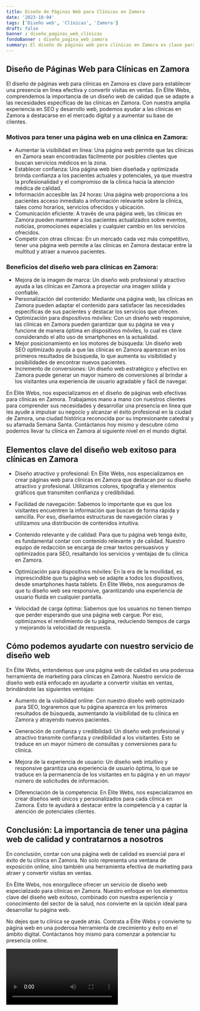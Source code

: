 ```yaml
---
title: Diseño de Páginas Web para Clínicas en Zamora
date: '2023-10-04'
tags: ['Diseño web', 'Clínicas', 'Zamora']
draft: false
banner : diseño_paginas_web_clínicas
fondoBanner : diseño_pagina_web_zamora
summary: El diseño de páginas web para clínicas en Zamora es clave para establecer una presencia en línea efectiva y convertir visitas en ventas. En Élite Webs, comprendemos la importancia de un diseño web de calidad que se adapte a las necesidades específicas de las clínicas en Zamora. Con nuestra amplia experiencia en SEO y desarrollo web, podemos ayudar a las clínicas en Zamora a destacarse en el mercado digital y a aumentar su base de clientes.
---
```


## Diseño de Páginas Web para Clínicas en Zamora

El diseño de páginas web para clínicas en Zamora es clave para establecer una presencia en línea efectiva y convertir visitas en ventas. En Élite Webs, comprendemos la importancia de un diseño web de calidad que se adapte a las necesidades específicas de las clínicas en Zamora. Con nuestra amplia experiencia en SEO y desarrollo web, podemos ayudar a las clínicas en Zamora a destacarse en el mercado digital y a aumentar su base de clientes.

### Motivos para tener una página web en una clínica en Zamora:

- Aumentar la visibilidad en línea: Una página web permite que las clínicas en Zamora sean encontradas fácilmente por posibles clientes que buscan servicios médicos en la zona.
- Establecer confianza: Una página web bien diseñada y optimizada brinda confianza a los pacientes actuales y potenciales, ya que muestra la profesionalidad y el compromiso de la clínica hacia la atención médica de calidad.
- Información accesible las 24 horas: Una página web proporciona a los pacientes acceso inmediato a información relevante sobre la clínica, tales como horarios, servicios ofrecidos y ubicación.
- Comunicación eficiente: A través de una página web, las clínicas en Zamora pueden mantener a los pacientes actualizados sobre eventos, noticias, promociones especiales y cualquier cambio en los servicios ofrecidos.
- Competir con otras clínicas: En un mercado cada vez más competitivo, tener una página web permite a las clínicas en Zamora destacar entre la multitud y atraer a nuevos pacientes.

### Beneficios del diseño web para clínicas en Zamora:

- Mejora de la imagen de marca: Un diseño web profesional y atractivo ayuda a las clínicas en Zamora a proyectar una imagen sólida y confiable.
- Personalización del contenido: Mediante una página web, las clínicas en Zamora pueden adaptar el contenido para satisfacer las necesidades específicas de sus pacientes y destacar los servicios que ofrecen.
- Optimización para dispositivos móviles: Con un diseño web responsive, las clínicas en Zamora pueden garantizar que su página se vea y funcione de manera óptima en dispositivos móviles, lo cual es clave considerando el alto uso de smartphones en la actualidad.
- Mejor posicionamiento en los motores de búsqueda: Un diseño web SEO optimizado ayuda a que las clínicas en Zamora aparezcan en los primeros resultados de búsqueda, lo que aumenta su visibilidad y posibilidades de encontrar nuevos pacientes.
- Incremento de conversiones: Un diseño web estratégico y efectivo en Zamora puede generar un mayor número de conversiones al brindar a los visitantes una experiencia de usuario agradable y fácil de navegar.

En Élite Webs, nos especializamos en el diseño de páginas web efectivas para clínicas en Zamora. Trabajamos mano a mano con nuestros clientes para comprender sus necesidades y desarrollar una presencia en línea que les ayude a impulsar su negocio y alcanzar el éxito profesional en la ciudad de Zamora, una ciudad histórica reconocida por su impresionante catedral y su afamada Semana Santa. Contáctanos hoy mismo y descubre cómo podemos llevar tu clínica en Zamora al siguiente nivel en el mundo digital.

<GifSeo />

<Cta />

## Elementos clave del diseño web exitoso para clínicas en Zamora

- Diseño atractivo y profesional: En Élite Webs, nos especializamos en crear páginas web para clínicas en Zamora que destacan por su diseño atractivo y profesional. Utilizamos colores, tipografía y elementos gráficos que transmiten confianza y credibilidad.

- Facilidad de navegación: Sabemos lo importante que es que los visitantes encuentren la información que buscan de forma rápida y sencilla. Por eso, diseñamos estructuras de navegación claras y utilizamos una distribución de contenidos intuitiva.

- Contenido relevante y de calidad: Para que tu página web tenga éxito, es fundamental contar con contenido relevante y de calidad. Nuestro equipo de redacción se encarga de crear textos persuasivos y optimizados para SEO, resaltando los servicios y ventajas de tu clínica en Zamora.

- Optimización para dispositivos móviles: En la era de la movilidad, es imprescindible que tu página web se adapte a todos los dispositivos, desde smartphones hasta tablets. En Élite Webs, nos aseguramos de que tu diseño web sea responsive, garantizando una experiencia de usuario fluida en cualquier pantalla.

- Velocidad de carga óptima: Sabemos que los usuarios no tienen tiempo que perder esperando que una página web cargue. Por eso, optimizamos el rendimiento de tu página, reduciendo tiempos de carga y mejorando la velocidad de respuesta.

## Cómo podemos ayudarte con nuestro servicio de diseño web

En Élite Webs, entendemos que una página web de calidad es una poderosa herramienta de marketing para clínicas en Zamora. Nuestro servicio de diseño web está enfocado en ayudarte a convertir visitas en ventas, brindándote las siguientes ventajas:

- Aumento de la visibilidad online: Con nuestro diseño web optimizado para SEO, lograremos que tu página aparezca en los primeros resultados de búsqueda, aumentando la visibilidad de tu clínica en Zamora y atrayendo nuevos pacientes.

- Generación de confianza y credibilidad: Un diseño web profesional y atractivo transmite confianza y credibilidad a los visitantes. Esto se traduce en un mayor número de consultas y conversiones para tu clínica.

- Mejora de la experiencia de usuario: Un diseño web intuitivo y responsive garantiza una experiencia de usuario óptima, lo que se traduce en la permanencia de los visitantes en tu página y en un mayor número de solicitudes de información.

- Diferenciación de la competencia: En Élite Webs, nos especializamos en crear diseños web únicos y personalizados para cada clínica en Zamora. Esto te ayudará a destacar entre la competencia y a captar la atención de potenciales clientes.

## Conclusión: La importancia de tener una página web de calidad y contratarnos a nosotros

En conclusión, contar con una página web de calidad es esencial para el éxito de tu clínica en Zamora. No solo representa una ventana de exposición online, sino también una herramienta efectiva de marketing para atraer y convertir visitas en ventas.

En Élite Webs, nos enorgullece ofrecer un servicio de diseño web especializado para clínicas en Zamora. Nuestro enfoque en los elementos clave del diseño web exitoso, combinado con nuestra experiencia y conocimiento del sector de la salud, nos convierte en la opción ideal para desarrollar tu página web.

No dejes que tu clínica se quede atrás. Contrata a Élite Webs y convierte tu página web en una poderosa herramienta de crecimiento y éxito en el ámbito digital. Contáctanos hoy mismo para comenzar a potenciar tu presencia online.

<Video />

<CtaBot job='Clínicas' city='Zamora'/>

<Gmaps query='Zamora+españa+maps' />